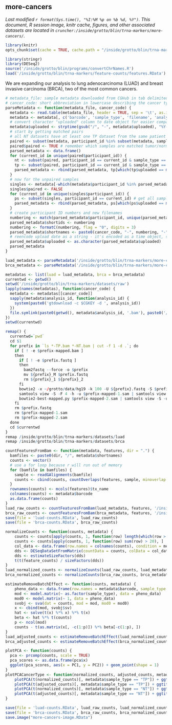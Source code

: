 ## more-cancers
_Last modified `r format(Sys.time(), "%I:%M %p on %b %d, %Y")`. This document, R session image, knitr cache, figures, and other associated datasets are located in `cruncher:/inside/grotto/blin/trna-markers/more-cancers/`._

```r
library(knitr)
opts_chunk$set(cache = TRUE, cache.path = "/inside/grotto/blin/trna-markers/more-cancers/cache/", eval = TRUE, echo = TRUE, warning = FALSE, results = FALSE, message = FALSE, autodep = TRUE, dev = "png", dpi = 300)
```

```r
library(stringr)
library(DESeq2)
source('/inside/grotto/blin/programs/convertChrNames.R')
load('/inside/grotto/blin/trna-markers/feature-counts/features.RData')
```

We are expanding our analysis to lung adenocarcinoma (LUAD) and breast invasive carcinoma (BRCA), two of the most common cancers.


```r
# metadata_file: sample metadata downloaded from CGHub in tab delimited form
# cancer_code: short abbreviation in lowercase describing the cancer type, e.g. "prad" or "luad"
parseMetadata <- function(metadata_file, cancer_code) {
  metadata <- read.table(metadata_file, header = TRUE, sep = '\t', as.is = TRUE)
  metadata <- metadata[, c('barcode', 'sample_type', 'filename', 'analysis_id', 'uploaded', 'participant_id')]
  # convert character "uploaded" column to date object for easier comparison
  metadata$uploaded <- strptime(gsub("/", "-", metadata$uploaded), "%Y-%m-%d")
  # start by getting matched pairs
  # all NT datasets have at least one TP dataset from the same patient (participant). We can filter out datasets by existence of the NT file, then grab the most recent TP and NT datasets for each patient.
  paired <- subset(metadata, participant_id %in% subset(metadata, sample_type == "NT")$participant_id & participant_id %in% subset(metadata, sample_type == "TP")$participant_id)
  paired$paired <- TRUE # remember which samples are matched tumor/normal
  parsed_metadata <- data.frame()
  for (current_id in unique(paired$participant_id)) {
    nt <- subset(paired, participant_id == current_id & sample_type == "NT")
    tp <- subset(paired, participant_id == current_id & sample_type == "TP")
    parsed_metadata <- rbind(parsed_metadata, tp[which(tp$uploaded == max(tp$uploaded)), ], nt[which(nt$uploaded == max(nt$uploaded)), ])
  }
  # now for the unpaired samples
  singles <- metadata[-which(metadata$participant_id %in% parsed_metadata$participant_id), ]
  singles$paired <- FALSE
  for (current_id in unique(singles$participant_id)) {
    ps <- subset(singles, participant_id == current_id) # get all samples for this participant
    parsed_metadata <- rbind(parsed_metadata, ps[which(ps$uploaded == max(ps$uploaded)), ])
  }
  # create participant ID numbers and new filenames
  numbering <- match(parsed_metadata$participant_id, unique(parsed_metadata$participant_id))
  parsed_metadata$shortids <- numbering
  numbering <- formatC(numbering, flag = "0", digits = 3)
  parsed_metadata$shortnames <- paste0(cancer_code, "-", numbering, "-", parsed_metadata$sample_type, ".bam")
  # reencode upload date as a string - it's encoded as a time object, screwing up data frame operations
  parsed_metadata$uploaded <- as.character(parsed_metadata$uploaded)
  parsed_metadata
}
```

```r
luad_metadata <- parseMetadata('/inside/grotto/blin/trna-markers/more-cancers/luad-summary.tab', 'luad')
brca_metadata <- parseMetadata('/inside/grotto/blin/trna-markers/more-cancers/brca-summary.tab', 'brca')
```

```r
metadatas <- list(luad = luad_metadata, brca = brca_metadata)
currentwd <- getwd()
setwd('/inside/grotto/blin/trna-markers/datasets/raw')
lapply(names(metadatas), function(cancer_code) {
  metadata <- metadatas[[cancer_code]]
  sapply(metadata$analysis_id, function(analysis_id) {
    system(paste0('gtdownload -c $CGKEY -d ', analysis_id))
  })
  file.symlink(paste0(getwd(), metadata$analysis_id, '.bam'), paste0('/inside/grotto/blin/trna-markers/datasets/', cancer_code, '/', metadata$shortnames))
})
setwd(currentwd)
```

```r
remap() {
  currentwd=`pwd` 
  cd $1
  for prefix in `ls *-TP.bam *-NT.bam | cut -f 1 -d .`; do
    if [ ! -e $prefix-mapped.bam ]
    then
      if [ ! -e $prefix.fastq ]
      then
        bam2fastq --force -o $prefix
        mv ${prefix}_M $prefix.fastq
        rm ${prefix}_1 ${prefix}_2
      fi
      bowtie2 -x ~/grotto/data/hg19 -k 100 -U ${prefix}.fastq -S $prefix-mapped-1.sam
      samtools view -S -F 4 -h -u $prefix-mapped-1.sam | samtools view -F 512 -h  - > $prefix-mapped-2.sam
      bowtie2-best-mapped.py $prefix-mapped-2.sam | samtools view -S -u - | samtools sort - $prefix-mapped # auto appends .bam
    fi
    rm $prefix.fastq
    rm $prefix-mapped-1.sam
    rm $prefix-mapped-2.sam
  done
  cd $currentwd
}
remap /inside/grotto/blin/trna-markers/datasets/luad
remap /inside/grotto/blin/trna-markers/datasets/brca
```

```r
countFeaturesFromBam <- function(metadata, features, dir = ".") {
  bamfiles <- paste0(dir, "/", metadata$shortnames)
  counts <- vector()
  # use a for loop because r will run out of memory
  for (bamfile in bamfiles) {
  	sample <- readGAlignments(bamfile)
  	counts <- cbind(counts, countOverlaps(features, sample, minoverlap = 5))
  }
  rownames(counts) <- mcols(features)$tx_name
  colnames(counts) <- metadata$barcode
  as.data.frame(counts)
}
luad_raw_counts <- countFeaturesFromBam(luad_metadata, features, '/inside/grotto/blin/trna-markers/datasets/luad/')
brca_raw_counts <- countFeaturesFromBam(brca_metadata, features, '/inside/grotto/blin/trna-markers/datasets/brca/')
save(file = 'luad-counts.RData', luad_raw_counts)
save(file = 'brca-counts.RData', brca_raw_counts)
```

```r
normalizeCounts <- function(counts, metadata) {
	counts <- counts[apply(counts, 1, function(row) length(which(row > 0)) > length(colnames(features_counts)) * 0.05), ]
	counts <- counts[apply(counts, 1, function(row) sum(row) > 20), ]
	col_data <- data.frame(row.names = colnames(counts), condition = metadata$sample_type, type = 'single-read')
	dds <- DESeqDataSetFromMatrix(countData = counts, colData = col_data, design = ~ condition)
	dds <- estimateSizeFactors(dds)
	t(t(feature_counts) / sizeFactors(dds))
}
luad_normalized_counts <- normalizeCounts(luad_raw_counts, luad_metadata)
brca_normalized_counts <- normalizeCounts(brca_raw_counts, brca_metadata)
```

```r
estimateRemoveBatchEffect <- function(counts, metadata) {
	pheno_data <- data.frame(row.names = metadata$barcode, sample_type = metadata$sample_type)
	mod <- model.matrix(~ as.factor(sample_type), data = pheno_data)
	mod0 <- model.matrix(~ 1, data = pheno_data)
	svobj <- sva(dat = counts, mod = mod, mod0 = mod0)
	x <- cbind(mod, svobj$sv)
	hat <- solve(t(x) %*% x) %*% t(x)
	beta <- hat %*% t(counts)
	p <- ncol(mod)
	counts - t(as.matrix(x[, -c(1:p)]) %*% beta[-c(1:p), ])
}
luad_adjusted_counts <- estimateRemoveBatchEffect(luad_normalized_counts, luad_metadata)
brca_adjusted_counts <- estimateRemoveBatchEffect(brca_normalized_counts, brca_metadata)
```

```r
plotPCA <- function(counts) {
  pca <- prcomp(counts, scale = TRUE)
  pca_scores <- as.data.frame(pca$x)
  ggplot(pca_scores, aes(x = PC1, y = PC2)) + geom_point(shape = 1)
}
plotPCACancerType <- function(normalized_counts, adjusted_counts, metadata, cancer_code) {
	plotPCA(t(normalized_counts)[, metadata$sample_type == "TP"]) + ggtitle(paste(cancer_code, "TP Before"))
	plotPCA(t(adjusted_counts)[, metadata$sample_type == "TP"]) + ggtitle(paste(cancer_code, "TP After"))
	plotPCA(t(normalized_counts)[, metadata$sample_type == "NT"]) + ggtitle(paste(cancer_code, "NT Before"))
	plotPCA(t(adjusted_counts)[, metadata$sample_type == "NT"]) + ggtitle(paste(cancer_code, "NT After"))
}
```

```r
save(file = 'luad-counts.RData', luad_raw_counts, luad_normalized_counts)
save(file = 'brca-counts.RData', brca_raw_counts, brca_normalized_counts)
save.image("more-cancers-image.RData")
```
